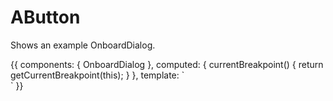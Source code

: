 
<Meta title="Components " component={OnboardDialog} />

# AButton

<ArgsTable of={OnboardDialog} />

Shows an example OnboardDialog.

<Canvas>
  <Story name="Onboard Dialog">
    {{
        components: { OnboardDialog },
         computed: {
    		  currentBreakpoint() {
			      return getCurrentBreakpoint(this);
		      }
	      },
        template: `
        <div :class="currentBreakpoint">
          <onboard-dialog class="ma-5"/>
          </div>
          `
    }}
  </Story>
</Canvas>